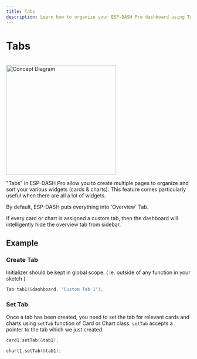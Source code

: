 ```yaml
---
title: Tabs
description: Learn how to organize your ESP-DASH Pro dashboard using Tabs to create multiple pages and efficiently manage large numbers of widgets, cards, and charts in a structured layout.
---
```



# Tabs

<ProCallout />

<br/>

<img src="/img/v4/tabs.png" alt="Concept Diagram" width="300px" />

"Tabs" in ESP-DASH Pro allow you to create multiple pages to organize and sort your various widgets (cards & charts). This feature comes particularly useful when there are all a lot of widgets.

By default, ESP-DASH puts everything into 'Overview' Tab.

<Callout>
  If every card or chart is assigned a custom tab, then the dashboard will intelligently hide the overview tab from sidebar.
</Callout>

## Example

### Create Tab
Initializer should be kept in global scope. ( ie. outside of any function in your sketch )

```cpp
Tab tab1(&dashboard, "Custom Tab 1");
```

### Set Tab
Once a tab has been created, you need to set the tab for relevant cards and charts using `setTab` function of Card or Chart class. `setTab` accepts a pointer to the tab which we just created.

```cpp
card1.setTab(&tab1);
```

```cpp
chart1.setTab(&tab1);
```